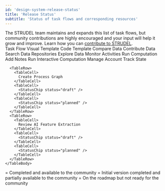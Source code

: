 ```yaml
---
id: 'design-system-release-status'
title: 'Release Status'
subtitle: 'Status of task flows and corresponding resources'
---
```


<PageContainer>

The STRUDEL team maintains and expands this list of task flows, but community contributions are highly encouraged and your input will help it grow and improve. Learn how you can [contribute to STRUDEL](/engage/get-involved/#sec-contribute-details).
<br/>
  <InfoTable>
    <TableHead>
      <TableRow>
        <TableCell>
          Task Flow
        </TableCell>
        <TableCell>
          Visual Template
        </TableCell>
        <TableCell>
          Code Template
        </TableCell>
      </TableRow>
    </TableHead>
    <TableBody>
      <TableRow>
        <TableCell>
          Compare Data
        </TableCell>
        <TableCell>
          <StatusChip status="released" />
        </TableCell>
        <TableCell>
          <StatusChip status="released" />
        </TableCell>
      </TableRow>
      <TableRow>
        <TableCell>
          Contribute Data
        </TableCell>
        <TableCell>
          <StatusChip status="released" />
        </TableCell>
        <TableCell>
          <StatusChip status="released" />
        </TableCell>
      </TableRow>
      <TableRow>
        <TableCell>
          Search Data Repositories
        </TableCell>
        <TableCell>
          <StatusChip status="released" />
        </TableCell>
        <TableCell>
          <StatusChip status="released" />
        </TableCell>
      </TableRow>
      <TableRow>
        <TableCell>
          Explore Data
        </TableCell>
        <TableCell>
          <StatusChip status="released" />
        </TableCell>
        <TableCell>
          <StatusChip status="released" />
        </TableCell>
      </TableRow>
      <TableRow>
        <TableCell>
          Monitor Activities
        </TableCell>
        <TableCell>
          <StatusChip status="released" />
        </TableCell>
        <TableCell>
          <StatusChip status="released" />
        </TableCell>
      </TableRow>
      <TableRow>
        <TableCell>
          Run Computation
        </TableCell>
        <TableCell>
          <StatusChip status="released" />
        </TableCell>
        <TableCell>
          <StatusChip status="released" />
        </TableCell>
      </TableRow>
      <TableRow>
        <TableCell>
          Add Notes
        </TableCell>
        <TableCell>
          <StatusChip status="released" />
        </TableCell>
        <TableCell>
          <StatusChip status="draft" />
        </TableCell>
      </TableRow>
      <TableRow>
        <TableCell>
          Run Interactive Computation
        </TableCell>
        <TableCell>
          <StatusChip status="draft" />
        </TableCell>
        <TableCell>
          <StatusChip status="planned" />
        </TableCell>
      </TableRow>
      <TableRow>
        <TableCell>
          Manage Account
        </TableCell>
        <TableCell>
          <StatusChip status="draft" />
        </TableCell>
        <TableCell>
          <StatusChip status="planned" />
        </TableCell>
      </TableRow>
      <TableRow>
        <TableCell>
          Track State
        </TableCell>
        <TableCell>
          <StatusChip status="draft" />
        </TableCell>
        <TableCell>
          <StatusChip status="planned" />
        </TableCell>
      </TableRow>
      
      <TableRow>
        <TableCell>
          Create Process Graph
        </TableCell>
        <TableCell>
          <StatusChip status="draft" />
        </TableCell>
        <TableCell>
          <StatusChip status="planned" />
        </TableCell>
      </TableRow>
      <TableRow>
        <TableCell>
          Review AI Feature Extraction
        </TableCell>
        <TableCell>
          <StatusChip status="draft" />
        </TableCell>
        <TableCell>
          <StatusChip status="planned" />
        </TableCell>
      </TableRow>
    </TableBody>
  </InfoTable>
  <Stack spacing={2} sx={{ marginTop: 4 }}>
    <Stack direction="row" spacing={1} fontSize="small" alignItems="center">
      <StatusChip status="released" />
      <Box>= Completed and available to the community</Box>
    </Stack>
    <Stack direction="row" spacing={1} fontSize="small" alignItems="center">
      <StatusChip status="draft" />
      <Box>= Initial version completed and partially available to the community</Box>
    </Stack>
    <Stack direction="row" spacing={1} fontSize="small" alignItems="center">
      <StatusChip status="planned" />
      <Box>= On the roadmap but not ready for the community</Box>
    </Stack>
  </Stack>
</PageContainer>